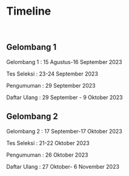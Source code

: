 # Timeline
<br/>

## Gelombang 1

Gelombang 1	: 15 Agustus-16 September 2023

Tes Seleksi	: 23-24 September 2023

Pengumuman	: 29 September 2023

Daftar Ulang	: 29 September - 9 Oktober 2023

## Gelombang 2

Gelombang 2	: 17 September-17 Oktober 2023

Tes Seleksi	: 21-22 Oktober 2023

Pengumuman	: 26 Oktober 2023

Daftar Ulang	: 27 Oktober- 6 November 2023
